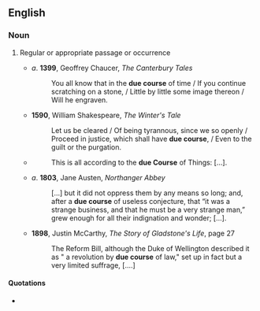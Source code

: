 ==English==

===Noun===
{{en-noun|head=[[due]] [[course]]}}

# {{label|en|idiomatic}} Regular or appropriate passage or occurrence
#* ''a''. '''1399''', Geoffrey Chaucer, ''The Canterbury Tales''
#*: You all know that in the '''due course''' of time / If you continue scratching on a stone, / Little by little some image thereon / Will he engraven.
#* '''1590''', William Shakespeare, ''The Winter's Tale''
#*: Let us be cleared / Of being tyrannous, since we so openly / Proceed in justice, which shall have '''due course''', / Even to the guilt or the purgation.
#* {{RQ:Swift Gulliver|IV|XII}}
#*: This is all according to the '''due Course''' of Things: […].
#* ''a''. '''1803''', Jane Austen, ''Northanger Abbey''
#*: […] but it did not oppress them by any means so long; and, after a '''due course''' of useless conjecture, that “it was a strange business, and that he must be a very strange man,” grew enough for all their indignation and wonder; […].
#* '''1898''', Justin McCarthy, ''The Story of Gladstone's Life'', page 27
#*: The Reform Bill, although the Duke of Wellington described it as " a revolution by '''due course''' of law," set up in fact but a very limited suffrage, [....]

====Quotations====
* {{seeCites}}